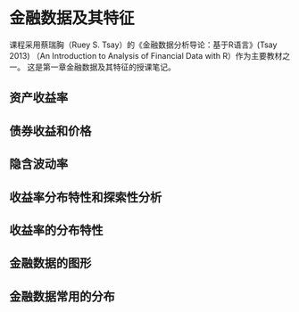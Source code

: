 # 金融数据及其特征

课程采用蔡瑞胸（Ruey S. Tsay）的《金融数据分析导论：基于R语言》(Tsay 2013) （An Introduction to Analysis of Financial Data with R）作为主要教材之一。 这是第一章金融数据及其特征的授课笔记。

## 资产收益率

## 债券收益和价格

## 隐含波动率

## 收益率分布特性和探索性分析

## 收益率的分布特性

## 金融数据的图形

## 金融数据常用的分布